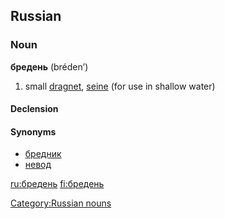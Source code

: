 ==Russian==

===Noun===
'''бредень''' (bréden’) {{m}}

# {{fishing|lang=ru}} small [[dragnet]], [[seine]] (for use in shallow water)

====Declension====
{{ru-noun-inan-ь-1-m|бредн|бре́дн|бре́день}}

====Synonyms====
*[[бредник]]
*[[невод]]

[[Category:Russian nouns]]

[[ru:бредень]]
[[fi:бредень]]